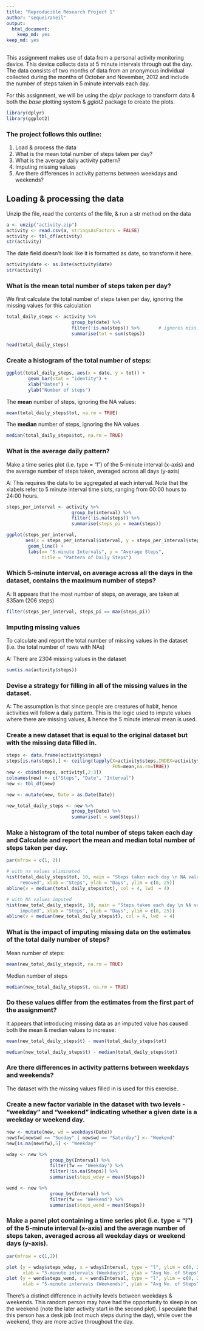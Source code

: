 ```yaml
---
title: "Reproducible Research Project 1"
author: "sequeiraneil"
output: 
  html_document: 
    keep_md: yes
keep_md: yes
---
```


This assignment makes use of data from a personal activity monitoring
device. This device collects data at 5 minute intervals through out the
day. The data consists of two months of data from an anonymous
individual collected during the months of October and November, 2012
and include the number of steps taken in 5 minute intervals each day.

For this assignment, we will be using the *dplyr* package to transform data & 
both the *base* plotting system & *gglot2* package to create the plots.

```r
library(dplyr)
library(ggplot2)
```


### The project follows this outline:

1. Load & process the data
2. What is the mean total number of steps taken per day?
3. What is the average daily activity pattern?
4. Imputing missing values
5. Are there differences in activity patterns between weekdays and weekends?


## Loading & processing the data

Unzip the file, read the contents of the file, & run a str method on the data

```r
a <- unzip("activity.zip")
activity <- read.csv(a, stringsAsFactors = FALSE)
activity <- tbl_df(activity)
str(activity)
```


The date field doesn't look like it is formatted as date, so transform it here.

```r
activity$date <- as.Date(activity$date)
str(activity)
```


### What is the mean total number of steps taken per day?

We first calculate the total number of steps taken per day, ignoring 
the missing values for this calculation

```r
total_daily_steps <- activity %>% 
                        group_by(date) %>%
                        filter(!is.na(steps)) %>%       # ignores missing values
                        summarise(tot = sum(steps))

head(total_daily_steps)
```


### Create a histogram of the total number of steps:

```r
ggplot(total_daily_steps, aes(x = date, y = tot)) +
        geom_bar(stat = "identity") +
        xlab("Dates") +
        ylab("Number of steps")
```


The **mean** number of steps, ignoring the NA values:

```r
mean(total_daily_steps$tot, na.rm = TRUE)
```

The **median** number of steps, ignoring the NA values

```r
median(total_daily_steps$tot, na.rm = TRUE)
```


### What is the average daily pattern?

Make a time series plot (i.e. type = "l") of the 5-minute interval (x-axis) 
and the average number of steps taken, averaged across all days (y-axis)

A: This requires the data to be aggregated at each interval. Note that the 
xlabels refer to 5 minute interval time slots, ranging from 00:00 hours to 
24:00 hours.


```r
steps_per_interval <- activity %>%
                        group_by(interval) %>%
                        filter(!is.na(steps)) %>%       
                        summarise(steps_pi = mean(steps))

ggplot(steps_per_interval,
       aes(x = steps_per_interval$interval, y = steps_per_interval$steps_pi)) +
        geom_line() +
        labs(x= "5-minute Intervals", y = "Average Steps", 
             title = "Pattern of Daily Steps")

```


### Which 5-minute interval, on average across all the days in the dataset, contains the maximum number of steps?

A: It appears that the most number of steps, on average, are taken at 835am (206 steps)

```r
filter(steps_per_interval, steps_pi == max(steps_pi))

```


### Imputing missing values

To calculate and report the total number of missing values in the dataset (i.e. the total number of rows with NAs)

A: There are 2304 missing values in the dataset

```r
sum(is.na(activity$steps))
```


### Devise a strategy for filling in all of the missing values in the dataset. 

A: The assumption is that since people are creatures of habit, hence activities 
will follow a daily pattern.  This is the logic used to impute values where 
there are missing values, & hence the 5 minute interval mean is used. 


### Create a new dataset that is equal to the original dataset but with the missing data filled in.

```r

steps <- data.frame(activity$steps)
steps[is.na(steps),] <- ceiling(tapply(X=activity$steps,INDEX=activity$interval,
                                       FUN=mean,na.rm=TRUE))
new <- cbind(steps, activity[,2:3])
colnames(new) <- c("Steps", "Date", "Interval")
new <- tbl_df(new)

new <- mutate(new, Date = as.Date(Date))

new_total_daily_steps <- new %>%
                        group_by(Date) %>%
                        summarise(t = sum(Steps))
```


### Make a histogram of the total number of steps taken each day and Calculate and report the mean and median total number of steps taken per day.  

```r

par(mfrow = c(1, 2))

# with na values eliminated
hist(total_daily_steps$tot, 10, main = "Steps taken each day \n NA values
     removed", xlab = "Steps", ylab = "Days", ylim = c(0, 25))
abline(v = median(total_daily_steps$tot), col = 4, lwd  = 4)

# with NA values imputed
hist(new_total_daily_steps$t, 10, main = "Steps taken each day \n NA values
     imputed", xlab = "Steps", ylab = "Days", ylim = c(0, 25))
abline(v = median(new_total_daily_steps$t), col = 4, lwd  = 4)

```

### What is the impact of imputing missing data on the estimates of the total daily number of steps?

Mean number of steps:

```r
mean(new_total_daily_steps$t, na.rm = TRUE)
```


Median number of steps

```r
median(new_total_daily_steps$t, na.rm = TRUE)
```

### Do these values differ from the estimates from the first part of the assignment?

It appears that introducing missing data as an imputed value has caused both the mean & median values to increase:

```r
mean(new_total_daily_steps$t) - mean(total_daily_steps$tot) 

median(new_total_daily_steps$t) - median(total_daily_steps$tot)

```


### Are there differences in activity patterns between weekdays and weekends?
The dataset with the missing values filled in is used for this exercise. 


### Create a new factor variable in the dataset with two levels - "weekday" and "weekend" indicating whether a given date is a weekday or weekend day.


```r
new <- mutate(new, wd = weekdays(Date))
new$fw[new$wd == "Sunday" | new$wd == "Saturday"] <- "Weekend"
new[is.na(new$fw),5] <- "Weekday"

wday <- new %>%
                group_by(Interval) %>%
                filter(fw == 'Weekday') %>%
                filter(!is.na(Steps)) %>%
                summarise(steps_wday = mean(Steps))

wend <- new %>%
                group_by(Interval) %>%
                filter(fw == 'Weekend') %>%       
                summarise(steps_wend = mean(Steps))

```



### Make a panel plot containing a time series plot (i.e. type = "l") of the 5-minute interval (x-axis) and the average number of steps taken, averaged across all weekday days or weekend days (y-axis). 


```r

par(mfrow = c(1,2))

plot (y = wday$steps_wday, x = wday$Interval, type = "l", ylim = c(0, 250), 
      xlab = "5-minute intervals (Weekdays)", ylab = "Avg No. of Steps")
plot (y = wend$steps_wend, x = wend$Interval, type = "l", ylim = c(0, 250),
      xlab = "5-minute intervals (Weekends)", ylab = "Avg No. of Steps")

```

There's a distinct difference in activity levels between weekdays & weekends.
This random person may have had the opportunity to sleep in on the weekend (note
the later activity start in the second plot). I speculate that this person has 
a desk job (not much steps during the day), while over the weekend, they are 
more active throughout the day.
